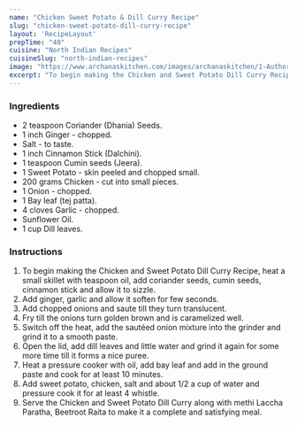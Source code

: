 ---
name: "Chicken Sweet Potato & Dill Curry Recipe"
slug: "chicken-sweet-potato-dill-curry-recipe"
layout: 'RecipeLayout'
prepTime: "40"
cuisine: "North Indian Recipes"
cuisineSlug: "north-indian-recipes"
image: "https://www.archanaskitchen.com/images/archanaskitchen/1-Author/sibyl-archanaskitchen.com/Chicken_and_Sweet_Potato_Dill_Curry_Recipe.jpg"
excerpt: "To begin making the Chicken and Sweet Potato Dill Curry Recipe, heat a small skillet with teaspoon oil, add coriander seeds, cumin seeds, cinnamon stick and allow it to sizzle"
---

### Ingredients

- 2 teaspoon Coriander (Dhania) Seeds.
- 1 inch Ginger - chopped.
- Salt - to taste.
- 1 inch Cinnamon Stick (Dalchini).
- 1 teaspoon Cumin seeds (Jeera).
- 1 Sweet Potato - skin peeled and chopped small.
- 200 grams Chicken - cut into small pieces.
- 1 Onion - chopped.
- 1 Bay leaf (tej patta).
- 4 cloves Garlic - chopped.
- Sunflower Oil.
- 1 cup Dill leaves.

### Instructions

1. To begin making the Chicken and Sweet Potato Dill Curry Recipe, heat a small skillet with teaspoon oil, add coriander seeds, cumin seeds, cinnamon stick and allow it to sizzle.
1. Add ginger, garlic and allow it soften for few seconds.
1. Add chopped onions and saute till they turn translucent.
1. Fry till the onions turn golden brown and is caramelized well.
1. Switch off the heat, add the sautéed onion mixture into the grinder and grind it to a smooth paste.
1. Open the lid, add dill leaves and little water and grind it again for some more time till it forms a nice puree.
1. Heat a pressure cooker with oil, add bay leaf and add in the ground paste and cook for at least 10 minutes.
1. Add sweet potato, chicken, salt and about 1/2 a cup of water and pressure cook it for at least 4 whistle.
1. Serve the Chicken and Sweet Potato Dill Curry along with methi Laccha Paratha, Beetroot Raita to make it a complete and satisfying meal.
